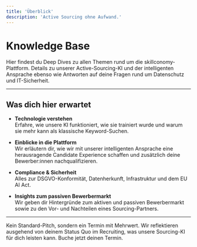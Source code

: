 ```yaml
---
title: 'Überblick'
description: 'Active Sourcing ohne Aufwand.'
---
```


# Knowledge Base

Hier findest du Deep Dives zu allen Themen rund um die skillconomy-Plattform. Details zu unserer Active-Sourcing-KI und der intelligenten Ansprache ebenso wie Antworten auf deine Fragen rund um Datenschutz und IT-Sicherheit. 


---

## Was dich hier erwartet

- **Technologie verstehen**  
  Erfahre, wie unsere KI funktioniert, wie sie trainiert wurde und warum sie mehr kann als klassische Keyword-Suchen.

- **Einblicke in die Plattform**  
  Wir erläutern dir, wie wir mit unserer intelligenten Ansprache eine herausragende Candidate Experience schaffen und zusätzlich deine Bewerber:innen nachqualifizieren.
  

- **Compliance & Sicherheit**  
  Alles zur DSGVO-Konformität, Datenherkunft, Infrastruktur und dem EU AI Act.

- **Insights zum passiven Bewerbermarkt**  
  Wir geben dir Hintergründe zum aktiven und passiven Bewerbermarkt sowie zu den Vor- und Nachteilen eines Sourcing-Partners.

---

<Card title="Demo buchen" icon="rocket" href="https://calendly.com/skillconomy-kennenlernen/buchen?utm_source=&utm_campaign=&month=2025-04">
  Kein Standard-Pitch, sondern ein Termin mit Mehrwert. Wir reflektieren ausgehend von deinem Status Quo im Recruiting, was unsere Sourcing-KI für dich leisten kann. Buche jetzt deinen Termin.
</Card>


[comment]: # (This actually is the most platform independent comment)